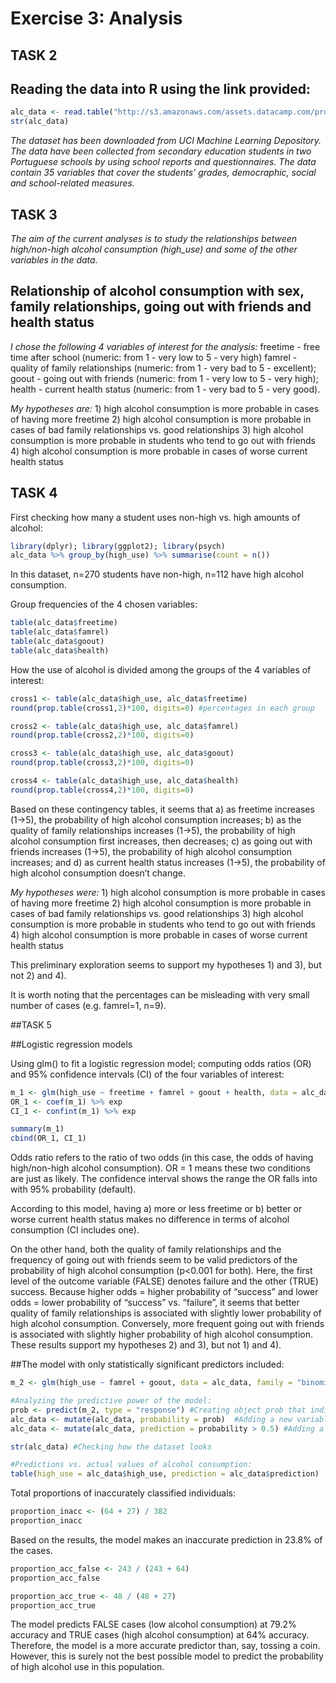 # Exercise 3: Analysis


## TASK 2
## Reading the data into R using the link provided:

```r
alc_data <- read.table("http://s3.amazonaws.com/assets.datacamp.com/production/course_2218/datasets/alc.txt", header=TRUE, sep=",")
str(alc_data)
```
 *The dataset has been downloaded from UCI Machine Learning Depository. The data have been collected from secondary education students in two Portuguese schools by using school reports and questionnaires. The data contain 35 variables that cover the students' grades, democraphic, social and school-related measures.*
 
## TASK 3

*The aim of the current analyses is to  study the relationships between high/non-high alcohol
consumption (high_use) and some of the other variables in the data.*


## Relationship of alcohol consumption with sex, family relationships, going out with friends and health status

*I chose the following 4 variables of interest for the analysis:*
freetime - free time after school (numeric: from 1 - very low to 5 - very high)
famrel - quality of family relationships (numeric: from 1 - very bad to 5 - excellent);
goout - going out with friends (numeric: from 1 - very low to 5 - very high);
health - current health status (numeric: from 1 - very bad to 5 - very good).

*My hypotheses are:*
1) high alcohol consumption is more probable in cases of having more freetime
2) high alcohol consumption is more probable in cases of bad family relationships vs. good relationships
3) high alcohol consumption is more probable in students who tend to go out with friends
4) high alcohol consumption is more probable in cases of worse current health status


## TASK 4

First checking how many a student uses non-high vs. high amounts of alcohol:
```r
library(dplyr); library(ggplot2); library(psych)
alc_data %>% group_by(high_use) %>% summarise(count = n())
```
In this dataset, n=270 students have non-high, n=112 have high alcohol consumption.

Group frequencies of the 4 chosen variables:

```r
table(alc_data$freetime)
table(alc_data$famrel)
table(alc_data$goout)
table(alc_data$health)
```


How the use of alcohol is divided among the groups of the 4 variables of interest:

```r
cross1 <- table(alc_data$high_use, alc_data$freetime)
round(prop.table(cross1,2)*100, digits=0) #percentages in each group

cross2 <- table(alc_data$high_use, alc_data$famrel)
round(prop.table(cross2,2)*100, digits=0)

cross3 <- table(alc_data$high_use, alc_data$goout)
round(prop.table(cross3,2)*100, digits=0)

cross4 <- table(alc_data$high_use, alc_data$health)
round(prop.table(cross4,2)*100, digits=0)
```

Based on these contingency tables, it seems that a) as freetime increases (1->5), the probability of high alcohol consumption increases; b) as the quality of family relationships increases (1->5), the probability of high alcohol consumption first increases, then decreases; c) as going out with friends increases (1->5), the probability of high alcohol consumption increases; and d) as current health status increases (1->5), the probability of high alcohol consumption doesn't change.

*My hypotheses were:*
1) high alcohol consumption is more probable in cases of having more freetime
2) high alcohol consumption is more probable in cases of bad family relationships vs. good relationships
3) high alcohol consumption is more probable in students who tend to go out with friends
4) high alcohol consumption is more probable in cases of worse current health status

This preliminary exploration seems to support my hypotheses 1) and 3), but not 2) and 4).

It is worth noting that the percentages can be misleading with very small number of cases (e.g. famrel=1, n=9).

##TASK 5

##Logistic regression models

Using glm() to fit a logistic regression model; computing odds ratios (OR) and 95% confidence intervals (CI) of the four variables of interest:

```r
m_1 <- glm(high_use ~ freetime + famrel + goout + health, data = alc_data)
OR_1 <- coef(m_1) %>% exp 
CI_1 <- confint(m_1) %>% exp

summary(m_1)
cbind(OR_1, CI_1)

```

Odds ratio refers to the ratio of two odds (in this case, the odds of having high/non-high alcohol consumption). OR = 1 means these two conditions are just as likely. The confidence interval shows the range the OR falls into with 95% probability (default).

According to this model, having a) more or less freetime or b) better or worse current health status makes no difference in terms of alcohol consumption (CI includes one). 

On the other hand, both the quality of family relationships and the frequency of going out with friends seem to be valid predictors of the probability of high alcohol consumption (p<0.001 for both). Here, the first level of the outcome variable (FALSE) denotes failure and the other (TRUE) success. Because higher odds = higher probability of "success" and lower odds = lower probability of "success" vs. "failure", it seems that better quality of family relationships is associated with slightly lower probability of high alcohol consumption. Conversely, more frequent going out with friends is associated with slightly higher probability of high alcohol consumption. These results support my hypotheses 2) and 3), but not 1) and 4).


##The model with only statistically significant predictors included:
```r
m_2 <- glm(high_use ~ famrel + goout, data = alc_data, family = "binomial")

#Analyzing the predictive power of the model:
prob <- predict(m_2, type = "response") #Creating object prob that indicates the predicted probabilities on the scale of the response var (high_use)
alc_data <- mutate(alc_data, probability = prob)  #Adding a new variable called probability to the dataset
alc_data <- mutate(alc_data, prediction = probability > 0.5) #Adding a new variable called prediction; TRUE if probability > 0.5

str(alc_data) #Checking how the dataset looks

```

```r
#Predictions vs. actual values of alcohol consumption:
table(high_use = alc_data$high_use, prediction = alc_data$prediction)
```

Total proportions of inaccurately classified individuals:
```r
proportion_inacc <- (64 + 27) / 382
proportion_inacc
```


Based on the results, the model makes an inaccurate prediction in 23.8% of the cases.


```r
proportion_acc_false <- 243 / (243 + 64)
proportion_acc_false
```
```r
proportion_acc_true <- 48 / (48 + 27)
proportion_acc_true
```


The model predicts FALSE cases (low alcohol consumption) at 79.2% accuracy and TRUE cases (high alcohol consumption) at 64% accuracy. Therefore, the model is a more accurate predictor than, say, tossing a coin. However, this is surely not the best possible model to predict the probability of high alcohol use in this population.